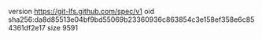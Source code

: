 version https://git-lfs.github.com/spec/v1
oid sha256:da8d85513e04bf9bd55069b23360936c863854c3e158ef358e6c854361df2e17
size 9591
